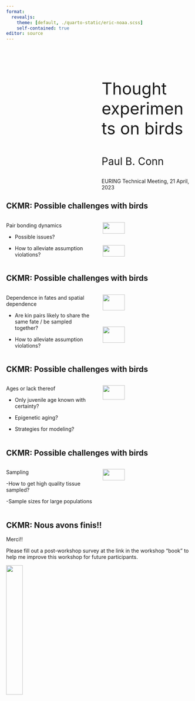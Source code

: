 ```yaml
---
format: 
  revealjs:
    theme: [default, ./quarto-static/eric-noaa.scss]
    self-contained: true
editor: source
---
```


#  {background-image="quarto-static/slideteal.png" background-size="contain"}

::: {style="margin-left: 260px; margin-top: 100px; margin-right: 10px; font-size: 3.2em;"}
Thought experiments on birds
:::

::: {style="margin-left: 260px; font-size: 2em;"}
Paul B. Conn
:::

::: {style="margin-left: 260px;"}
EURING Technical Meeting, 21 April, 2023
:::

## CKMR: Possible challenges with birds {background-image="quarto-static/slideswoosh-white.png" background-size="contain"}

:::: {.columns}
::: {.column width="50%"}

Pair bonding dynamics

- Possible issues?

- How to alleviate assumption violations?

:::

::: {.column width="50%"}
![](slides5-images/mallard_pair.jpg){width=50%}
![](slides5-images/bald_eagle_pair.jpg){width=50%}

:::
::::


## CKMR: Possible challenges with birds {background-image="quarto-static/slideswoosh-white.png" background-size="contain"}

:::: {.columns}
::: {.column width="50%"}

Dependence in fates and spatial dependence

- Are kin pairs likely to share the same fate / be 
sampled together?

- How to alleviate assumption violations?

:::

::: {.column width="50%"}
![](slides5-images/hunters.jpg){width=50%}
![](slides5-images/migration_map.jpg){width=50%}
:::
::::


## CKMR: Possible challenges with birds {background-image="quarto-static/slideswoosh-white.png" background-size="contain"}

:::: {.columns}
::: {.column width="50%"}

Ages or lack thereof

- Only juvenile age known with certainty?

- Epigenetic aging?

- Strategies for modeling?

:::
::: {.column width="50%"}
![](slides5-images/feathers.png){width=50%}
:::
::::


## CKMR: Possible challenges with birds {background-image="quarto-static/slideswoosh-white.png" background-size="contain"}

:::: {.columns}
::: {.column width="50%"}


Sampling 

-How to get high quality tissue sampled?

-Sample sizes for large populations

:::
::: {.column width="50%"}
![](slides5-images/parts_collection.jpg){width=50%}
:::
::::


## CKMR: Nous avons finis!! {background-image="quarto-static/slideswoosh-white.png" background-size="contain"}


Merci!!  

Please fill out a post-workshop survey at the link in the workshop "book" to help me improve this workshop for future participants.

 

![](slides5-images/red_wine.jpg){width=30%}
